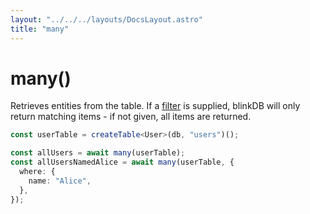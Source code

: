 ```yaml
---
layout: "../../../layouts/DocsLayout.astro"
title: "many"
---
```


# many()

Retrieves entities from the table. If a [filter](/docs/filters) is supplied, blinkDB will only
return matching items - if not given, all items are returned.

```ts
const userTable = createTable<User>(db, "users")();

const allUsers = await many(userTable);
const allUsersNamedAlice = await many(userTable, {
  where: {
    name: "Alice",
  },
});
```
